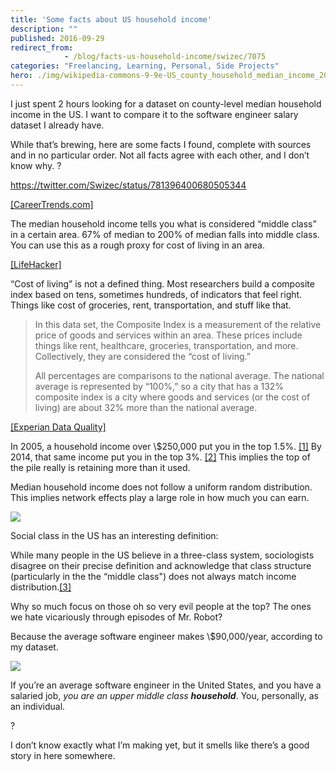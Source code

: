 ```yaml
---
title: 'Some facts about US household income'
description: ""
published: 2016-09-29
redirect_from: 
            - /blog/facts-us-household-income/swizec/7075
categories: "Freelancing, Learning, Personal, Side Projects"
hero: ./img/wikipedia-commons-9-9e-US_county_household_median_income_2012.png
---
```


I just spent 2 hours looking for a dataset on county-level median household income in the US. I want to compare it to the software engineer salary dataset I already have.

While that’s brewing, here are some facts I found, complete with sources and in no particular order. Not all facts agree with each other, and I don’t know why. ?

<https://twitter.com/Swizec/status/781396400680505344>

[\[CareerTrends.com\]](http://cost-of-living.careertrends.com/l/615/The-United-States)

The median household income tells you what is considered “middle class” in a certain area. 67% of median to 200% of median falls into middle class. You can use this as a rough proxy for cost of living in an area.

[\[LifeHacker\]](http://lifehacker.com/how-the-median-income-compares-to-cost-of-living-in-129-1727448351)

“Cost of living” is not a defined thing. Most researchers build a composite index based on tens, sometimes hundreds, of indicators that feel right. Things like cost of groceries, rent, transportation, and stuff like that.

> In this data set, the Composite Index is a measurement of the relative price of goods and services within an area. These prices include things like rent, healthcare, groceries, transportation, and more. Collectively, they are considered the “cost of living.”
>
> All percentages are comparisons to the national average. The national average is represented by “100%,” so a city that has a 132% composite index is a city where goods and services (or the cost of living) are about 32% more than the national average.

[\[Experian Data Quality\]](https://www.edq.com/data-quality-infographics/cost-of-living-in-america/)

In 2005, a household income over \\$250,000 put you in the top 1.5%. [\[1\]](https://en.wikipedia.org/wiki/Affluence_in_the_United_States) By 2014, that same income put you in the top 3%. [\[2\]](https://en.wikipedia.org/wiki/Household_income_in_the_United_States#Distribution_of_household_income) This implies the top of the pile really is retaining more than it used.

Median household income does not follow a uniform random distribution. This implies network effects play a large role in how much you can earn.

![](./img/wikipedia-commons-9-9e-US_county_household_median_income_2012.png)

Social class in the US has an interesting definition:

While many people in the US believe in a three-class system, sociologists disagree on their precise definition and acknowledge that class structure (particularly in the the “middle class") does not always match income distribution.[\[3\]](https://en.wikipedia.org/wiki/Household_income_in_the_United_States#Social_class)

Why so much focus on those oh so very evil people at the top? The ones we hate vicariously through episodes of Mr. Robot?

Because the average software engineer makes \\$90,000/year, according to my dataset.

![](./img/96c3fBf.png)

If you’re an average software engineer in the United States, and you have a salaried job, _you are an upper middle class **household**_. You, personally, as an individual.

?

I don’t know exactly what I’m making yet, but it smells like there’s a good story in here somewhere.
